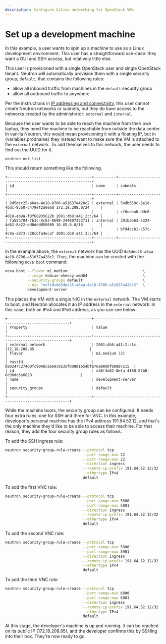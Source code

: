 ```yaml
---
description: Configure Calico networking for OpenStack VMs.
---
```



# Set up a development machine

In this example, a user wants to spin up a machine to use as a Linux
development environment. This user has a straightforward use-case: they
want a GUI and SSH access, but relatively little else.

This user is provisioned with a single OpenStack user and single
OpenStack tenant. Neutron will automatically provision them with a
single security group, `default`, that contains the following rules:

- allow all inbound traffic from machines in the `default` security
  group
- allow all outbound traffic to anywhere

Per the instructions in [IP addressing and connectivity](connectivity.mdx), this user cannot create
Neutron networks or subnets, but they do have access to the networks
created by the administrator: `external` and `internal`.

Because the user wants to be able to reach the machine from their own
laptop, they need the machine to be reachable from outside the data
center. In vanilla Neutron, this would mean provisioning it with a
floating IP, but in {variables.prodname} they instead want to make sure the VM is
attached to the `external` network. To add themselves to this network,
the user needs to find out the UUID for it.

```bash
neutron net-list
```

This should return something like the following.

```
+--------------------------------------+----------+----------------------------------------------------------+
| id                                   | name     | subnets                                                  |
+--------------------------------------+----------+----------------------------------------------------------+
| 8d5dec25-a6aa-4e18-8706-a51637a428c2 | external | 54db559c-5e1d-4bdc-83b0-c479ef2a0ead 172.18.208.0/24     |
|                                      |          | cf6ceea0-dde0-4018-ab9a-f8f68935622b 2001:db8:a41:2::/64 |
| fa52b704-7b3c-4c83-8698-244807352711 | internal | 301b3e63-5324-4d62-8e22-ed8dddd50689 10.65.0.0/16        |
|                                      |          | bf94ccb1-c57c-4c9a-a873-c20cbfa4ecaf 2001:db8:a41:3::/64 |
+--------------------------------------+----------+----------------------------------------------------------+
```

In the example above, the `external` network has the UUID
`8d5dec25-a6aa-4e18-8706-a51637a428c2`. Thus, the machine can be created
with the following `nova boot` command.

```bash
nova boot --flavor m1.medium                                  \
          --image debian-wheezy-amd64                         \
          --security-groups default                           \
          --nic "netid=8d5dec25-a6aa-4e18-8706-a51637a428c2"  \
          development-server
```

This places the VM with a single NIC in the `external` network. The VM
starts to boot, and Neutron allocates it an IP address in the `external`
network: in this case, both an IPv4 and IPv6 address, as you can see
below:

```
+--------------------------------------+-----------------------------------------------------------+
| Property                             | Value                                                     |
+--------------------------------------+-----------------------------------------------------------+
| external network                     | 2001:db8:a41:2::1c, 172.18.208.85                         |
| flavor                               | m1.medium (3)                                             |
| hostId                               | b80247c27400fc9048ca569c8635f00801654bf676a00d8f08887215  |
| id                                   | e36f4e62-0efa-4188-87b8-8c96dc6e6028                      |
| name                                 | development-server                                        |
| security_groups                      | default                                                   |
+--------------------------------------+-----------------------------------------------------------+
```

While the machine boots, the security group can be configured. It needs
four extra rules: one for SSH and three for VNC. In this example,
developer's personal machine has the IPv4 address 191.64.52.12, and
that's the only machine they'd like to be able to access their machine.
For that reason, they add the four security group rules as follows.

To add the SSH ingress rule:

```bash
neutron security-group-rule-create --protocol tcp                      \
                                   --port-range-min 22                 \
                                   --port-range-max 22                 \
                                   --direction ingress                 \
                                   --remote-ip-prefix 191.64.52.12/32  \
                                   --ethertype IPv4                    \
                                   default
```

To add the first VNC rule:

```bash
neutron security-group-rule-create --protocol tcp                      \
                                   --port-range-min 5800               \
                                   --port-range-max 5801               \
                                   --direction ingress                 \
                                   --remote-ip-prefix 191.64.52.12/32  \
                                   --ethertype IPv4                    \
                                   default
```

To add the second VNC rule:

```bash
neutron security-group-rule-create --protocol tcp                      \
                                   --port-range-min 5900               \
                                   --port-range-max 5901               \
                                   --direction ingress                 \
                                   --remote-ip-prefix 191.64.52.12/32  \
                                   --ethertype IPv4                    \
                                   default
```

To add the third VNC rule:

```bash
neutron security-group-rule-create --protocol tcp                      \
                                   --port-range-min 6000               \
                                   --port-range-max 6001               \
                                   --direction ingress                 \
                                   --remote-ip-prefix 191.64.52.12/32  \
                                   --ethertype IPv4                    \
                                   default
```

At this stage, the developer's machine is up and running. It can be
reached on its public IP (172.18.208.85), and the developer confirms
this by SSHing into their box. They're now ready to go.
